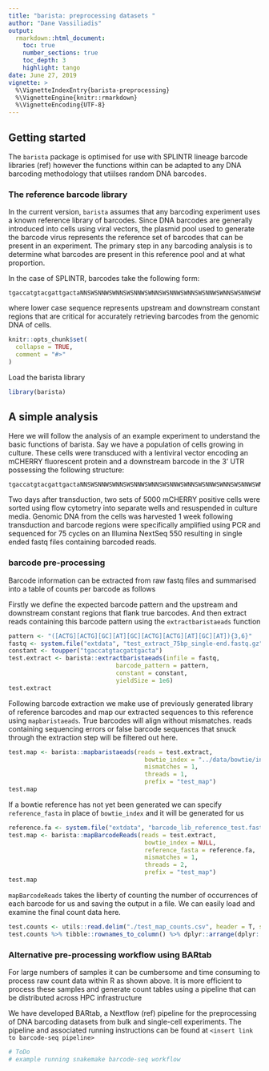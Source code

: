 ```yaml
---
title: "barista: preprocessing datasets "
author: "Dane Vassiliadis"
output: 
  rmarkdown::html_document:
    toc: true
    number_sections: true
    toc_depth: 3
    highlight: tango 
date: June 27, 2019
vignette: >
  %\VignetteIndexEntry{barista-preprocessing}
  %\VignetteEngine{knitr::rmarkdown}
  %\VignetteEncoding{UTF-8}
---
```


## Getting started
The `barista` package is optimised for use with SPLINTR lineage barcode libraries (ref) however the functions within can be adapted to any DNA barcoding methodology that utiilses random DNA barcodes.

### The reference barcode library
In the current version, `barista` assumes that any barcoding experiment uses a known reference library of barcodes. Since DNA barcodes are generally introduced into cells using viral vectors, the plasmid pool used to generate the barcode virus represents the reference set of barcodes that can be present in an experiment. The primary step in any barcoding analysis is to determine what barcodes are present in this reference pool and at what proportion.

In the case of SPLINTR, barcodes take the following form:
```
tgaccatgtacgattgactaNNSWSNNWSWNNSWSNNWSWNNSWSNNWSWNNSWSNNWSWNNSWSNNWSWNNSWSNNWSWtgctaatgcgtactg
```

where lower case sequence represents upstream and downstream constant regions that are critical for accurately retrieving barcodes from the genomic DNA of cells.

```r
knitr::opts_chunk$set(
  collapse = TRUE,
  comment = "#>"
)
```

Load the barista library 
```r
library(barista)
```

## A simple analysis
Here we will follow the analysis of an example experiment to understand the basic functions of barista. Say we have a population of cells growing in culture. These cells were transduced with a lentiviral vector encoding an mCHERRY fluorescent protein and a downstream barcode in the 3' UTR possessing the following structure:

```
tgaccatgtacgattgactaNNSWSNNWSWNNSWSNNWSWNNSWSNNWSWNNSWSNNWSWNNSWSNNWSWNNSWSNNWSWtgctaatgcgtactg
```

Two days after transduction, two sets of 5000 mCHERRY positive cells were sorted using flow cytometry into separate wells and resuspended in culture media. Genomic DNA from the cells was harvested 1 week following transduction and barcode regions were specifically amplified using PCR and sequenced for 75 cycles on an Illumina NextSeq 550 resulting in single ended fastq files containing barcoded reads. 

### barcode pre-processing
Barcode information can be extracted from raw fastq files and summarised into a table of counts per barcode as follows

Firstly we define the expected barcode pattern and the upstream and downstream constant regions that flank true barcodes. And then extract reads containing this barcode pattern using the `extractbaristaeads` function
```r
pattern <- "([ACTG][ACTG][GC][AT][GC][ACTG][ACTG][AT][GC][AT]){3,6}"
fastq <- system.file("extdata", "test_extract_75bp_single-end.fastq.gz", package = "barista", mustWork = T)
constant <- toupper("tgaccatgtacgattgacta")
test.extract <- barista::extractbaristaeads(infile = fastq, 
                              barcode_pattern = pattern,
                              constant = constant, 
                              yieldSize = 1e6)
test.extract
```

Following barcode extraction we make use of previously generated library of reference barcodes and map our extracted sequences to this reference using `mapbaristaeads`. True barcodes will align without mismatches. reads containing sequencing errors or false barcode sequences that snuck through the extraction step will be filtered out here. 
```r
test.map <- barista::mapbaristaeads(reads = test.extract,
                                      bowtie_index = "../data/bowtie/index",
                                      mismatches = 1,
                                      threads = 1,
                                      prefix = "test_map")
test.map

```

If a bowtie reference has not yet been generated we can specify `reference_fasta` in place of `bowtie_index` and it will be generated for us
```r
reference.fa <- system.file("extdata", "barcode_lib_reference_test.fasta", package = "barista", mustWork = T)
test.map <- barista::mapBarcodeReads(reads = test.extract,
                                      bowtie_index = NULL,
                                      reference_fasta = reference.fa,
                                      mismatches = 1,
                                      threads = 2,
                                      prefix = "test_map")
test.map
```

`mapBarcodeReads` takes the liberty of counting the number of occurrences of each barcode for us and saving the output in a file. 
We can easily load and examine the final count data here.
```r
test.counts <- utils::read.delim("./test_map_counts.csv", header = T, sep = ",", row.names = 1)
test.counts %>% tibble::rownames_to_column() %>% dplyr::arrange(dplyr::desc(mapped))
```

### Alternative pre-processing workflow using BARtab
For large numbers of samples it can be cumbersome and time consuming to process raw count data within R as shown above. It is more efficient to process these samples and generate count tables using a pipeline that can be distributed across HPC infrastructure

We have developed BARtab, a Nextflow (ref) pipeline for the preprocessing of DNA barcoding datasets from bulk and single-cell experiments. 
The pipeline and associated running instructions can be found at `<insert link to barcode-seq pipeline>`  

```bash
# ToDo
# example running snakemake barcode-seq workflow

```




